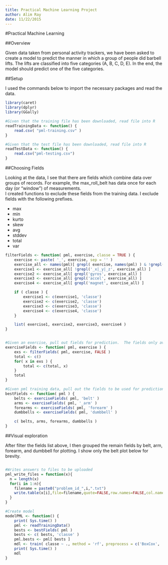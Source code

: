 ```yaml
---
title: Practical Machine Learning Project
author: Alim Ray
date: 11/22/2015
---
```



#Practical Machine Learning


##Overview

Given data taken from personal activity trackers, we have been asked to create a model to predict the manner in which a group of people did barbell lifts.  The lifts are classified
into five categories (A, B, C, D, E).  In the end, the model should predict one of the five categories.


##Setup

I used the commands below to import the necessary packages and read the data.


```r
library(caret)
library(dplyr)
library(GGally)

#Given that the training file has been downloaded, read file into R
readTrainingData <- function() {
	read.csv( "pml-training.csv" )
}

#Given that the test file has been downloaded, read file into R
readTestData <- function() {
	read.csv("pml-testing.csv")
}
```

##Choosing Fields

Looking at the data, I see that there are fields which combine data over groups of records.  For example, the max_roll_belt has data once for each day (or "window") of measurements.  
I created functions to exclude these fields from the training data.  I exclude fields with the following prefixes.

- max
- min
- kurto
- skew
- avg
- stddev
- total
- var

```r
filterFields <- function( pml, exercise, classe = TRUE ) { 
	exercise <- paste( '_', exercise, sep = '' )
	exercise_all <- names(pml)[ grepl( exercise, names(pml) ) & !grepl('max|min|kurto|skew|avg|stddev|amplit|total|var', names(pml) ) ]
	exercise1 <- exercise_all[ !grepl('_x|_y|_z', exercise_all) ]
	exercise2 <- exercise_all[ grepl('gyros', exercise_all) ]
	exercise3 <- exercise_all[ grepl('accel', exercise_all) ]
	exercise4 <- exercise_all[ grepl('magnet', exercise_all) ]

	if ( classe ) {
		exercise1 <- c(exercise1, 'classe')
		exercise2 <- c(exercise2, 'classe')
		exercise3 <- c(exercise3, 'classe')
		exercise4 <- c(exercise4, 'classe')
	}

	list( exercise1, exercise2, exercise3, exercise4 )
}


#Given an exercise, pull out fields for prediction.  The fields only available for groups of records (a particular window) will not be used.
exerciseFields <- function( pml, exercise ) {
	exs <- filterFields( pml, exercise, FALSE )
	total <- c()
	for( x in exs ) {
		total <- c(total, x)
	}
	total
}

#Given pml training data, pull out the fields to be used for prediction
bestFields <- function( pml ) {
	belts <- exerciseFields( pml, 'belt' )
	arms <- exerciseFields( pml, '_arm' )
	forearms <- exerciseFields( pml, 'forearm' )
	dumbbells <- exerciseFields( pml, 'dumbbell' )

	c( belts, arms, forearms, dumbbells )
}
```
##Visual exploration

After filter the fields list above, I then grouped the remain fields by belt, arm, forearm, and dumbbell for plotting.  I show only the belt plot below for brevity.

```r
```



```r
#Writes answers to files to be uploaded
pml_write_files = function(x){
  n = length(x)
  for(i in 1:n){
    filename = paste0("problem_id_",i,".txt")
    write.table(x[i],file=filename,quote=FALSE,row.names=FALSE,col.names=FALSE)
  }
}
```


```r
#Create model
modelPML <- function() {
	print( Sys.time() )
	pml <- readTrainingData()
	bests <- bestFields( pml )
	bests <- c( bests, 'classe' )
	pml.bests <- pml[ bests ]
	mdl <- train( classe ~ ., method = 'rf', preprocess = c('BoxCox', 'pca'), data = pml.bests )
	print( Sys.time() )
	mdl
}
```
